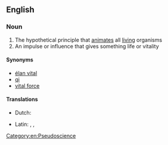 ==English==

===Noun===
{{wikipedia}}
{{en-noun|head=[[life]] [[force]]|-}}

# The hypothetical principle that [[animate]]s all [[living]] organisms
# An impulse or influence that gives something life or vitality

====Synonyms====
* [[élan vital]]
* [[qi]]
* [[vital force]]

====Translations====
{{trans-top|life force}}
* Dutch: {{t+|nl|levenskracht|f}}
{{trans-mid}}
* Latin: {{t|la|animo}}, {{t+|la|anima}}, {{t+|la|animus}}
{{trans-bottom}}

[[Category:en:Pseudoscience]]